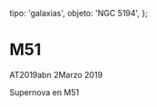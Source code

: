 
  tipo: 'galaxias',
  objeto: 'NGC 5194',
};

# M51

<Imagen
  src="registro/ngc-5194_20190302_m51.jpg"
  fecha="20190302"
/>

AT2019abn 2Marzo 2019

<Imagen
  src="registro/ngc-5194_20050630_m51-22h02m18s-dia-30junio-2005-exp120segundos-dos-imagenes.jpg"
  fecha="20050630"
/>

Supernova en M51